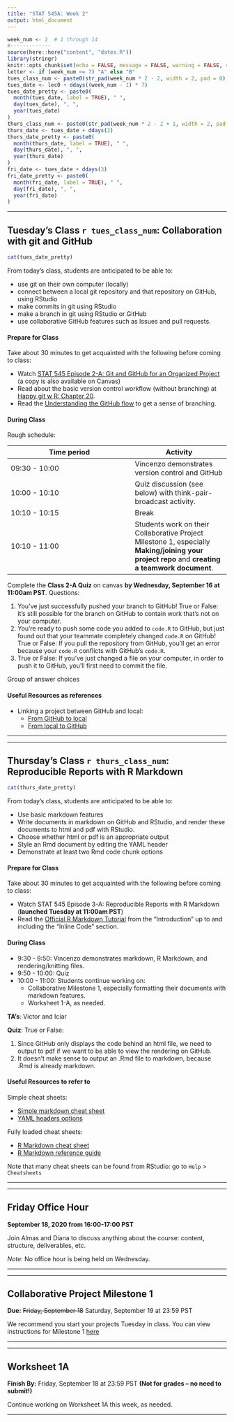 ```yaml
---
title: "STAT 545A: Week 2"
output: html_document
---
```



  

```r
week_num <- 2  # 1 through 14
#-------------
source(here::here("content", "dates.R"))
library(stringr)
knitr::opts_chunk$set(echo = FALSE, message = FALSE, warning = FALSE, results = "asis")
letter <- if (week_num <= 7) "A" else "B"
tues_class_num <- paste0(str_pad(week_num * 2 - 2, width = 2, pad = 0), letter)
tues_date <- lec0 + ddays((week_num - 1) * 7)
tues_date_pretty <- paste0(
  month(tues_date, label = TRUE), " ", 
  day(tues_date), ", ", 
  year(tues_date)
)
thurs_class_num <- paste0(str_pad(week_num * 2 - 2 + 1, width = 2, pad = 0), letter)
thurs_date <- tues_date + ddays(2)
thurs_date_pretty <- paste0(
  month(thurs_date, label = TRUE), " ", 
  day(thurs_date), ", ", 
  year(thurs_date)
)
fri_date <- tues_date + ddays(3)
fri_date_pretty <- paste0(
  month(fri_date, label = TRUE), " ", 
  day(fri_date), ", ", 
  year(fri_date)
)
```


----- 

<!-- ******TUESDAY'S CLASS****** -->

## Tuesday's Class `r tues_class_num`: Collaboration with git and GitHub

```r
cat(tues_date_pretty)
```

From today's class, students are anticipated to be able to:

- use git on their own computer (locally)
- connect between a local git repository and that repository on GitHub, using RStudio
- make commits in git using RStudio
- make a branch in git using RStudio or GitHub
- use collaborative GitHub features such as Issues and pull requests.

#### Prepare for Class

Take about 30 minutes to get acquainted with the following before coming to class:

- Watch [STAT 545 Episode 2-A: Git and GitHub for an Organized Project](https://youtu.be/l2ftm-YwJs8) (a copy is also available on Canvas)
- Read about the basic version control workflow (without branching) at [Happy git w R: Chapter 20](https://happygitwithr.com/git-basics.html).
- Read the [Understanding the GitHub flow](https://guides.github.com/introduction/flow/) to get a sense of branching.


#### During Class

Rough schedule:

| Time period | Activity |
|-------------|----------|
| 09:30 - 10:00 | Vincenzo demonstrates version control and GitHub |
| 10:00 - 10:10 | Quiz discussion (see below) with think-pair-broadcast activity. |
| 10:10 - 10:15 | Break |
| 10:10 - 11:00 | Students work on their Collaborative Project Milestone 1, especially __Making/joining your project repo__ and __creating a teamwork document__. |

Complete the __Class 2-A Quiz__ on canvas __by Wednesday, September 16 at 11:00am PST__. Questions:

1. You've just successfully pushed your branch to GitHub! True or False: it's still possible for the branch on GitHub to contain work that's not on your computer.
2. You're ready to push some code you added to `code.R` to GitHub, but just found out that your teammate completely changed `code.R` on GitHub! True or False: If you pull the repository from GitHub, you'll get an error because your `code.R` conflicts with GitHub's `code.R`. 
3. True or False: If you've just changed a file on your computer, in order to push it to GitHub, you'll first need to commit the file. 

Group of answer choices


#### Useful Resources as references

- Linking a project between GitHub and local:
    - [From GitHub to local](https://happygitwithr.com/new-github-first.html)
    - [From local to GitHub](https://happygitwithr.com/existing-github-last.html)


-----

-----

<!-- ******THURSDAY'S CLASS****** -->

## Thursday's Class `r thurs_class_num`: Reproducible Reports with R Markdown

```r
cat(thurs_date_pretty)
```

From today's class, students are anticipated to be able to:

- Use basic markdown features
- Write documents in markdown on GitHub and RStudio, and render these documents to html and pdf with RStudio.
- Choose whether html or pdf is an appropriate output
- Style an Rmd document by editing the YAML header
- Demonstrate at least two Rmd code chunk options

#### Prepare for Class

Take about 30 minutes to get acquainted with the following before coming to class:

- Watch STAT 545 Episode 3-A: Reproducible Reports with R Markdown (**launched Tuesday at 11:00am PST**)
- Read the [Official R Markdown Tutorial](https://rmarkdown.rstudio.com/lesson-1.html) from the "Introduction" up to and including the "Inline Code" section.

#### During Class

- 9:30 - 9:50: Vincenzo demonstrates markdown, R Markdown, and rendering/knitting files.
- 9:50 - 10:00: Quiz
- 10:00 - 11:00: Students continue working on:
    - Collaborative Milestone 1, especially formatting their documents with markdown features.
    - Worksheet 1-A, as needed.
    
__TA's__: Victor and Icíar

__Quiz__: True or False:

1. Since GitHub only displays the code behind an html file, we need to output to pdf if we want to be able to view the rendering on GitHub. 
2. It doesn't make sense to output an .Rmd file to markdown, because .Rmd is already markdown. 

#### Useful Resources to refer to

Simple cheat sheets:

- [Simple markdown cheat sheet](https://guides.github.com/pdfs/markdown-cheatsheet-online.pdf)
- [YAML headers options](https://bookdown.org/yihui/rmarkdown/html-document.html)

Fully loaded cheat sheets:

- [R Markdown cheat sheet](https://rstudio.com/wp-content/uploads/2016/03/rmarkdown-cheatsheet-2.0.pdf)
- [R Markdown reference guide](https://rstudio.com/wp-content/uploads/2015/03/rmarkdown-reference.pdf?_ga=2.177968037.1059384083.1597196687-1784159993.1567907747)

Note that many cheat sheets can be found from RStudio: go to `Help` > `Cheatsheets`

-----

-----

## Friday Office Hour

__September 18, 2020 from 16:00-17:00 PST__

Join Almas and Diana to discuss anything about the course: content, structure, deliverables, etc. 

_Note_: No office hour is being held on Wednesday.

-----

-----

<!-- ******PROJECT****** -->

## Collaborative Project Milestone 1

**Due:** ~~Friday, September 18~~ Saturday, September 19  at 23:59 PST

We recommend you start your projects Tuesday in class. You can view instructions for Milestone 1 [here](https://github.com/UBC-STAT/stat545.stat.ubc.ca/blob/master/content/collaborative-project/milestone1/README.md#stat-545a-collaborative-project-milestone-1)

-----

-----

<!-- ******WORKSHEET****** -->

## Worksheet 1A

**Finish By:** Friday, September 18 at 23:59 PST **(Not for grades -- no need to submit!)**

Continue working on Worksheet 1A this week, as needed. 

-----

